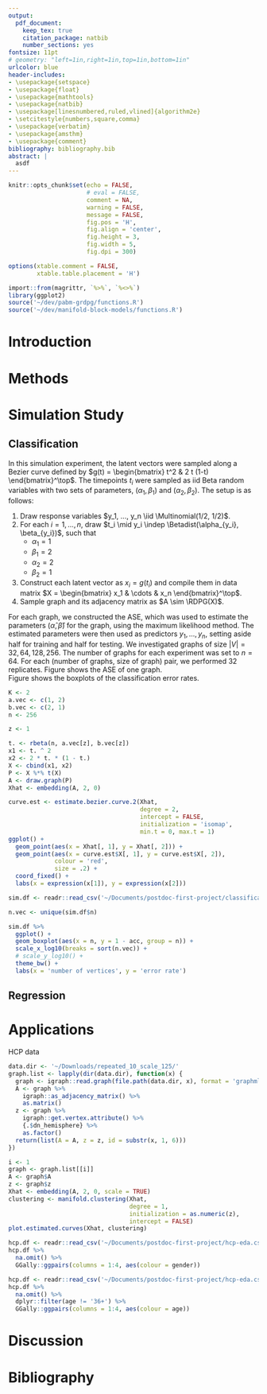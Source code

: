 ```yaml
---
output:
  pdf_document:
    keep_tex: true
    citation_package: natbib
    number_sections: yes
fontsize: 11pt
# geometry: "left=1in,right=1in,top=1in,bottom=1in"
urlcolor: blue
header-includes:
- \usepackage{setspace}
- \usepackage{float}
- \usepackage{mathtools}
- \usepackage{natbib}
- \usepackage[linesnumbered,ruled,vlined]{algorithm2e} 
- \setcitestyle{numbers,square,comma}
- \usepackage{verbatim}
- \usepackage{amsthm}
- \usepackage{comment}
bibliography: bibliography.bib
abstract: |
  asdf
---
```


```r
knitr::opts_chunk$set(echo = FALSE, 
                      # eval = FALSE,
                      comment = NA, 
                      warning = FALSE, 
                      message = FALSE, 
                      fig.pos = 'H', 
                      fig.align = 'center', 
                      fig.height = 3, 
                      fig.width = 5, 
                      fig.dpi = 300)

options(xtable.comment = FALSE, 
        xtable.table.placement = 'H')

import::from(magrittr, `%>%`, `%<>%`)
library(ggplot2)
source('~/dev/pabm-grdpg/functions.R')
source('~/dev/manifold-block-models/functions.R')
```

```{=tex}
\newcommand{\diag}{\mathrm{diag}}
\newcommand{\tr}{\mathrm{Tr}}
\newcommand{\blockdiag}{\mathrm{blockdiag}}
\newcommand{\indep}{\stackrel{\mathrm{ind}}{\sim}}
\newcommand{\iid}{\stackrel{\mathrm{iid}}{\sim}}
\newcommand{\Bernoulli}{\mathrm{Bernoulli}}
\newcommand{\Betadist}{\mathrm{Beta}}
\newcommand{\BG}{\mathrm{BernoulliGraph}}
\newcommand{\Uniform}{\mathrm{Uniform}}
\newcommand{\PABM}{\mathrm{PABM}}
\newcommand{\RDPG}{\mathrm{RDPG}}
\newcommand{\GRDPG}{\mathrm{GRDPG}}
\newcommand{\Multinomial}{\mathrm{Multinomial}}
\newcommand{\dd}{\mathrm{d}}
\newcommand{\as}{\stackrel{\mathrm{a.s.}}{\to}}
\newcommand{\ER}{\text{Erd\"{o}s-R\'{e}nyi}}
\newcommand{\SBM}{\mathrm{SBM}}
\newcommand{\DCBM}{\mathrm{DCBM}}
\newcommand{\rank}{\mathrm{rank}}
\newcommand{\MBM}{\mathrm{MBM}}
```

# Introduction

# Methods

# Simulation Study

## Classification

In this simulation experiment, the latent vectors were sampled along a Bezier curve defined by $g(t) = \begin{bmatrix} t^2 & 2 t (1-t) \end{bmatrix}^\top$. 
The timepoints $t_i$ were sampled as iid Beta random variables with two sets of parameters, $(\alpha_1, \beta_1)$ and $(\alpha_2, \beta_2)$. 
The setup is as follows:

1. Draw response variables $y_1, ..., y_n \iid \Multinomial(1/2, 1/2)$.
2. For each $i = 1, ..., n$, draw $t_i \mid y_i \indep \Betadist(\alpha_{y_i}, \beta_{y_i})$, such that
    * $\alpha_1 = 1$
    * $\beta_1 = 2$
    * $\alpha_2 = 2$
    * $\beta_2 = 1$
3. Construct each latent vector as $x_i = g(t_i)$ and compile them in data matrix $X = \begin{bmatrix} x_1 & \cdots & x_n \end{bmatrix}^\top$.
4. Sample graph and its adjacency matrix as $A \sim \RDPG(X)$. 

For each graph, we constructed the ASE, which was used to estimate the parameters $(\hat{\alpha}, \hat{\beta})$ for the graph, using the maximum likelihood method. 
The estimated parameters were then used as predictors $y_1, ..., y_n$, setting aside half for training and half for testing. 
We investigated graphs of size $|V| = 32, 64, 128, 256$. 
The number of graphs for each experiment was set to $n = 64$.
For each (number of graphs, size of graph) pair, we performed 32 replicates. 
Figure \ref{fig:class-sim-ase} shows the ASE of one graph.  
Figure \ref{fig:classification-sim} shows the boxplots of the classification error rates.

```r
K <- 2
a.vec <- c(1, 2)
b.vec <- c(2, 1)
n <- 256

z <- 1

t. <- rbeta(n, a.vec[z], b.vec[z])
x1 <- t. ^ 2
x2 <- 2 * t. * (1 - t.)
X <- cbind(x1, x2)
P <- X %*% t(X)
A <- draw.graph(P)
Xhat <- embedding(A, 2, 0)

curve.est <- estimate.bezier.curve.2(Xhat, 
                                     degree = 2, 
                                     intercept = FALSE, 
                                     initialization = 'isomap', 
                                     min.t = 0, max.t = 1)
ggplot() + 
  geom_point(aes(x = Xhat[, 1], y = Xhat[, 2])) + 
  geom_point(aes(x = curve.est$X[, 1], y = curve.est$X[, 2]), 
             colour = 'red',
             size = .2) + 
  coord_fixed() + 
  labs(x = expression(x[1]), y = expression(x[2]))
```

```r
sim.df <- readr::read_csv('~/Documents/postdoc-first-project/classification-sim.csv')

n.vec <- unique(sim.df$n)

sim.df %>% 
  ggplot() + 
  geom_boxplot(aes(x = n, y = 1 - acc, group = n)) + 
  scale_x_log10(breaks = sort(n.vec)) +
  # scale_y_log10() +
  theme_bw() + 
  labs(x = 'number of vertices', y = 'error rate')
```

## Regression

# Applications

HCP data

```r
data.dir <- '~/Downloads/repeated_10_scale_125/'
graph.list <- lapply(dir(data.dir), function(x) {
  graph <- igraph::read.graph(file.path(data.dir, x), format = 'graphml')
  A <- graph %>% 
    igraph::as_adjacency_matrix() %>% 
    as.matrix()
  z <- graph %>% 
    igraph::get.vertex.attribute() %>% 
    {.$dn_hemisphere} %>% 
    as.factor()
  return(list(A = A, z = z, id = substr(x, 1, 6)))
})

i <- 1
graph <- graph.list[[i]]
A <- graph$A
z <- graph$z
Xhat <- embedding(A, 2, 0, scale = TRUE)
clustering <- manifold.clustering(Xhat, 
                                  degree = 1,
                                  initialization = as.numeric(z),
                                  intercept = FALSE)
plot.estimated.curves(Xhat, clustering)
```

```r
hcp.df <- readr::read_csv('~/Documents/postdoc-first-project/hcp-eda.csv')
hcp.df %>% 
  na.omit() %>% 
  GGally::ggpairs(columns = 1:4, aes(colour = gender))
```
```r
hcp.df <- readr::read_csv('~/Documents/postdoc-first-project/hcp-eda.csv')
hcp.df %>% 
  na.omit() %>% 
  dplyr::filter(age != '36+') %>% 
  GGally::ggpairs(columns = 1:4, aes(colour = age))
```

# Discussion

# Bibliography